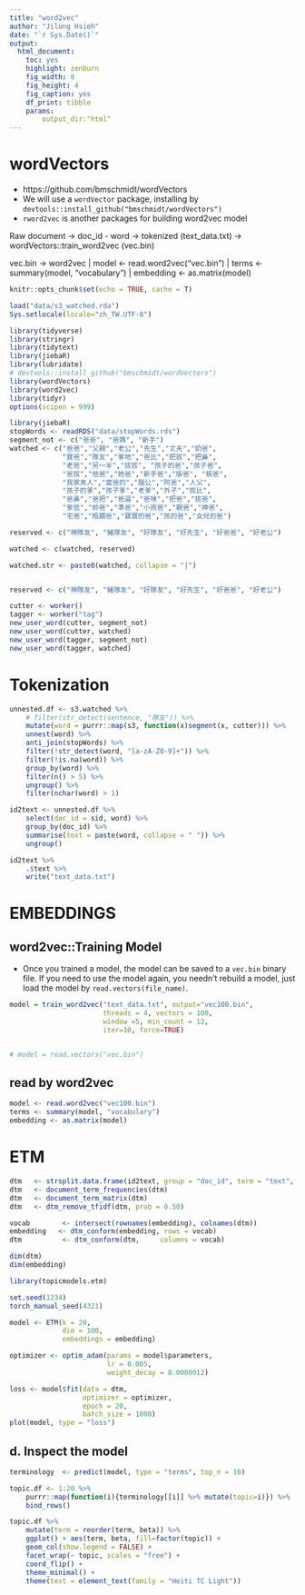 ```yaml
---
title: "word2vec"
author: "Jilung Hsieh"
date: "`r Sys.Date()`"
output: 
  html_document: 
    toc: yes
    highlight: zenburn
    fig_width: 8
    fig_height: 4
    fig_caption: yes
    df_print: tibble
    params:
        output_dir:"html"
---
```




# wordVectors
* https://github.com/bmschmidt/wordVectors
* We will use a `wordVector` package, installing by  `devtools::install_github("bmschmidt/wordVectors")`
* `rword2vec` is another packages for building word2vec model

Raw document
 -> doc_id - word
 -> tokenized (text_data.txt)
 -> wordVectors::train_word2vec (vec.bin)

vec.bin -> word2vec
    | model     <- read.word2vec("vec.bin")
    | terms     <- summary(model, "vocabulary")
    | embedding <- as.matrix(model)

```r
knitr::opts_chunk$set(echo = TRUE, cache = T)
```


```r
load("data/s3_watched.rda")
Sys.setlocale(locale="zh_TW.UTF-8")
```


```r
library(tidyverse)
library(stringr)
library(tidytext)
library(jiebaR)
library(lubridate)
# devtools::install_github("bmschmidt/wordVectors")
library(wordVectors)
library(word2vec)
library(tidyr) 
options(scipen = 999)

```




```r
library(jiebaR)
stopWords <- readRDS("data/stopWords.rds")
segment_not <- c("爸爸", "爸媽", "新手")
watched <- c("爸爸","父親","老公","先生","丈夫","奶爸",
             "寶爸","隊友","爹地","爸比","把拔","把鼻",
             "老爸","另一半","拔拔", "孩子的爸","孩子爸",
             "爸拔","他爸","她爸","新手爸","版爸", "板爸",
             "我家男人","當爸的","腦公","阿爸","人父",
             "孩子的爹","孩子爹","老爹","外子","拔比",
             "爸鼻","爸把","爸逼","爸咪","把爸","拔爸",
             "爹低","帥爸","準爸","小孩爸","親爸","神爸",
             "宅爸","瓶餵爸","寶寶的爸","孩的爸","女兒的爸")

reserved <- c("神隊友", "豬隊友", "好隊友", "好先生", "好爸爸", "好老公")

watched <- c(watched, reserved)

watched.str <- paste0(watched, collapse = "|")


reserved <- c("神隊友", "豬隊友", "好隊友", "好先生", "好爸爸", "好老公")

cutter <- worker()
tagger <- worker("tag")
new_user_word(cutter, segment_not)
new_user_word(cutter, watched)
new_user_word(tagger, segment_not)
new_user_word(tagger, watched)
```


# Tokenization
```r
unnested.df <- s3.watched %>%
    # filter(str_detect(sentence, "隊友")) %>%
    mutate(word = purrr::map(s3, function(x)segment(x, cutter))) %>%
    unnest(word) %>%
    anti_join(stopWords) %>%
    filter(!str_detect(word, "[a-zA-Z0-9]+")) %>%
    filter(!is.na(word)) %>%
    group_by(word) %>%
    filter(n() > 5) %>%
    ungroup() %>%
    filter(nchar(word) > 1)
```


```r
id2text <- unnested.df %>% 
    select(doc_id = sid, word) %>%
	group_by(doc_id) %>%
	summarise(text = paste(word, collapse = " ")) %>%
	ungroup()

id2text %>%
    .$text %>%
	write("text_data.txt")
```

# EMBEDDINGS

## word2vec::Training Model
* Once you trained a model, the model can be saved to a `vec.bin` binary file. If you need to use the model again, you needn't rebuild a model, just load the model by `read.vectors(file_name)`.

```r
model = train_word2vec("text_data.txt", output="vec100.bin",
                       threads = 4, vectors = 100,
                       window =5, min_count = 12,
                       iter=10, force=TRUE)


# model = read.vectors("vec.bin")
```

## read by word2vec
```r
model <- read.word2vec("vec100.bin")
terms <- summary(model, "vocabulary")
embedding <- as.matrix(model)
```


# ETM
```r
dtm   <- strsplit.data.frame(id2text, group = "doc_id", term = "text", split = " ")
dtm   <- document_term_frequencies(dtm)
dtm   <- document_term_matrix(dtm)
dtm   <- dtm_remove_tfidf(dtm, prob = 0.50)

vocab        <- intersect(rownames(embedding), colnames(dtm))
embedding   <- dtm_conform(embedding, rows = vocab)
dtm          <- dtm_conform(dtm,     columns = vocab)

dim(dtm)
dim(embedding)
```




```r
library(topicmodels.etm)

set.seed(1234)
torch_manual_seed(4321)

model <- ETM(k = 20, 
             dim = 100, 
             embeddings = embedding)

optimizer <- optim_adam(params = model$parameters, 
                        lr = 0.005, 
                        weight_decay = 0.0000012)

loss <- model$fit(data = dtm, 
                  optimizer = optimizer, 
                  epoch = 20, 
                  batch_size = 1000)
plot(model, type = "loss")

```
## d. Inspect the model

```r
terminology  <- predict(model, type = "terms", top_n = 10)

topic.df <- 1:20 %>%
    purrr::map(function(i){terminology[[i]] %>% mutate(topic=i)}) %>%
    bind_rows()

topic.df %>%
    mutate(term = reorder(term, beta)) %>%
    ggplot() + aes(term, beta, fill=factor(topic)) + 
    geom_col(show.legend = FALSE) +
	facet_wrap(~ topic, scales = "free") +
    coord_flip() + 
    theme_minimal() + 
    theme(text = element_text(family = "Heiti TC Light"))


```

